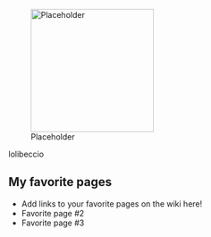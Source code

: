 [[File:Placeholder|thumb|220px]]

lolibeccio

==My favorite pages==

* Add links to your favorite pages on the wiki here!
* Favorite page #2
* Favorite page #3